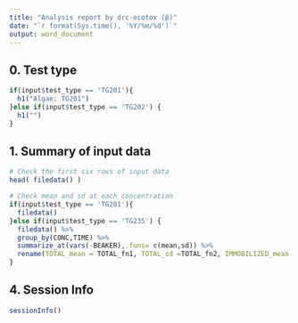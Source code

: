 ---
title: "Analysis report by drc-ecotox (β)"
date: "`r format(Sys.time(), '%Y/%m/%d')`"
output: word_document
---

## 0. Test type
```{r ,echo=FALSE, include=FALSE}
if(input$test_type == 'TG201'){
  h1("Algae: TG201")
}else if(input$test_type == 'TG202') {
  h1("")
}
```
  

## 1. Summary of input data
```{r data, collapse=TRUE, echo=FALSE}
# Check the first six rows of input data
head( filedata() )

# Check mean and sd at each concentration
if(input$test_type == 'TG201'){
  filedata()
}else if(input$test_type == 'TG235') {
  filedata() %>%
  group_by(CONC,TIME) %>% 
  summarize_at(vars(-BEAKER),.funs= c(mean,sd)) %>%
  rename(TOTAL_mean = TOTAL_fn1, TOTAL_sd =TOTAL_fn2, IMMOBILIZED_mean = IMMOBILIZED_fn1, IMMOBILIZED_sd = IMMOBILIZED_fn2)
}


```

## 4. Session Info
```{r sessionInfo}
sessionInfo()
```
